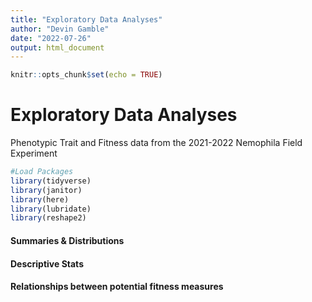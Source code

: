 ```yaml
---
title: "Exploratory Data Analyses"
author: "Devin Gamble"
date: "2022-07-26"
output: html_document
---
```


```r
knitr::opts_chunk$set(echo = TRUE)
```


# Exploratory Data Analyses  

Phenotypic Trait and Fitness data from the 2021-2022 Nemophila Field Experiment  

```r
#Load Packages
library(tidyverse)
library(janitor)
library(here)
library(lubridate)
library(reshape2)

```

####  Summaries & Distributions  



#### Descriptive Stats  



#### Relationships between potential fitness measures  







